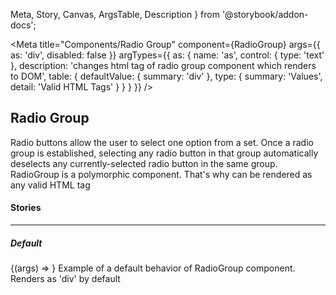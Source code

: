   Meta,
  Story,
  Canvas,
  ArgsTable,
  Description
} from '@storybook/addon-docs';

<Meta
  title="Components/Radio Group"
  component={RadioGroup}
  args={{
    as: 'div',
    disabled: false
  }}
  argTypes={{
    as: {
      name: 'as',
      control: { type: 'text' },
      description:
        'changes html tag of radio group component which renders to DOM',
      table: {
        defaultValue: { summary: 'div' },
        type: { summary: 'Values', detail: 'Valid HTML Tags' }
      }
    }
  }}
/>

## Radio Group

<p
  style={{
    color: 'white',
    padding: '10px',
    fontWeight: 'bold',
    borderRadius: '4px',
    backgroundColor: '#1B5193'
  }}
>
  Radio buttons allow the user to select one option from a set. Once a radio
  group is established, selecting any radio button in that group automatically
  deselects any currently-selected radio button in the same group. RadioGroup is
  a polymorphic component. That's why can be rendered as any valid HTML tag
</p>

#### Stories

<hr />

##### Default

<Canvas>
  <Story name="Default" inline={false}>
    {(args) => <RadioGroup {...args}></RadioGroup>}
  </Story>
</Canvas>

<Description story="Default">
  Example of a default behavior of RadioGroup component. Renders as 'div' by
  default
</Description>

<ArgsTable story="Default" />
